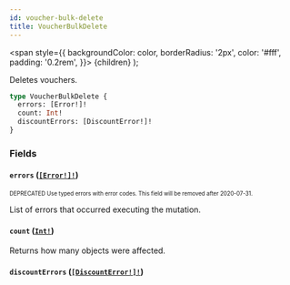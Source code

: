 ```yaml
---
id: voucher-bulk-delete
title: VoucherBulkDelete
---
```


<span
style={{
      backgroundColor: color,
      borderRadius: '2px',
      color: '#fff',
      padding: '0.2rem',
    }}>
{children}
</span>
);

Deletes vouchers.

```graphql
type VoucherBulkDelete {
  errors: [Error!]!
  count: Int!
  discountErrors: [DiscountError!]!
}
```

### Fields

#### `errors` ([`[Error!]!`](/api-reference/objects/error.mdx))

<sub><sup><Tag color="#ffba00">DEPRECATED</Tag> Use typed errors with error codes. This field will be removed after 2020-07-31.</sup></sub>

List of errors that occurred executing the mutation.

#### `count` ([`Int!`](/api-reference/scalars/int.mdx))

Returns how many objects were affected.

#### `discountErrors` ([`[DiscountError!]!`](/api-reference/objects/discount-error.mdx))
